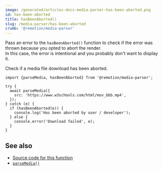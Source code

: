 ```yaml
---
image: /generated/articles-docs-media-parser-has-been-aborted.png
id: has-been-aborted
title: hasBeenAborted()
slug: /media-parser/has-been-aborted
crumb: '@remotion/media-parser'
---
```


Pass an error to the `hasBeenAborted()` function to check if the error was thrown because you opted to abort the render.  
In this case, the error is intentional and you probably don't want to display it.

Check if a media file download has been aborted.

```tsx twoslash title="Check if a download has been aborted"
import {parseMedia, hasBeenAborted} from '@remotion/media-parser';

try {
  await parseMedia({
    src: 'https://www.w3schools.com/html/mov_bbb.mp4',
  });
} catch (e) {
  if (hasBeenAborted(e)) {
    console.log('Has been aborted by user / developer');
  } else {
    console.error('Download failed', e);
  }
}
```

## See also

- [Source code for this function](https://github.com/remotion-dev/remotion/blob/main/packages/media-parser/src/errors.ts)
- [`parseMedia()`](/docs/media-parser/parse-media)
